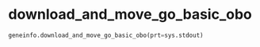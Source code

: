 # download_and_move_go_basic_obo { #geneinfo.download_and_move_go_basic_obo }

```python
geneinfo.download_and_move_go_basic_obo(prt=sys.stdout)
```

